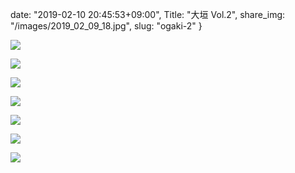 date: "2019-02-10 20:45:53+09:00",
Title: "大垣 Vol.2",
share_img: "/images/2019_02_09_18.jpg",
slug: "ogaki-2"
}

![](/images/2019_02_09_12.jpg)

![](/images/2019_02_09_13.jpg)

![](/images/2019_02_09_14.jpg)

![](/images/2019_02_09_15.jpg)

![](/images/2019_02_09_16.jpg)

![](/images/2019_02_09_17.jpg)

![](/images/2019_02_09_18.jpg)